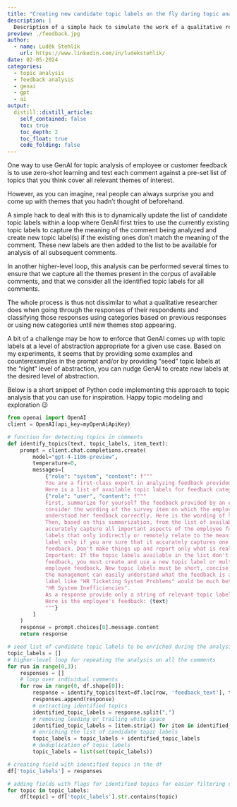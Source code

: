 ```yaml
---
title: "Creating new candidate topic labels on the fly during topic analysis with GenAI"
description: |
  Description of a simple hack to simulate the work of a qualitative researcher classifying comments from respondents using GenAI.     
preview: ./feedback.jpg
author:
  - name: Luděk Stehlík
    url: https://www.linkedin.com/in/ludekstehlik/
date: 02-05-2024
categories:
  - topic analysis
  - feedback analysis
  - genai
  - gpt
  - ai
output:
  distill::distill_article:
    self_contained: false
    toc: true
    toc_depth: 2
    toc_float: true
    code_folding: false
---
```


One way to use GenAI for topic analysis of employee or customer feedback is to use zero-shot learning and test each comment against a pre-set list of topics that you think cover all relevant themes of interest. 

However, as you can imagine, real people can always surprise you and come up with themes that you hadn't thought of beforehand.

A simple hack to deal with this is to dynamically update the list of candidate topic labels within a loop where GenAI first tries to use the currently existing topic labels to capture the meaning of the comment being analyzed and create new topic label(s) if the existing ones don't match the meaning of the comment. These new labels are then added to the list to be available for analysis of all subsequent comments. 

In another higher-level loop, this analysis can be performed several times to ensure that we capture all the themes present in the corpus of available comments, and that we consider all the identified topic labels for all comments.

The whole process is thus not dissimilar to what a qualitative researcher does when going through the responses of their respondents and classifying those responses using categories based on previous responses or using new categories until new themes stop appearing.

A bit of a challenge may be how to enforce that GenAI comes up with topic labels at a level of abstraction appropriate for a given use case. Based on my experiments, it seems that by providing some examples and counterexamples in the prompt and/or by providing "seed" topic labels at the "right" level of abstraction, you can nudge GenAI to create new labels at the desired level of abstraction.

Below is a short snippet of Python code implementing this approach to topic analysis that you can use for inspiration. Happy topic modeling and exploration 😉 

```python

from openai import OpenAI
client = OpenAI(api_key=myOpenAiApiKey)

# function for detecting topics in comments
def identify_topics(text, topic_labels, item_text):
    prompt = client.chat.completions.create(
        model="gpt-4-1106-preview",
        temperature=0,
        messages=[
            {"role": "system", "content": f"""
            You are a first-class expert in analyzing feedback provided by employees in employee surveys.
            Here is a list of available topic labels for feedback categorization: {','.join(topic_labels)}"""},
            {"role": "user", "content": f"""              
            First, summarize for yourself the feedback provided by an employee. When doing so, be sure to
            consider the wording of the survey item on which the employee has commented to make sure you have
            understood her feedback correctly. Here is the wording of the survey item: {item_text} 
            Then, based on this summarization, from the list of available topic labels, select those that
            accurately capture all important aspects of the employee feedback. You are forbidden to use topic 
            labels that only indirectly or remotely relate to the meaning of employee feedback. Use the topic 
            label only if you are sure that it accurately captures one of the important aspects of employee
            feedback. Don't make things up and report only what is really in the employee feedback.    
            Important: If the topic labels available in the list don't capture some important aspects of employee
            feedback, you must create and use a new topic label or multiple labels to capture these aspects of
            employee feedback. New topic labels must be short, concise, not too general, and specific enough that
            the management can easily understand what the feedback is about. For example, a more specific topic
            label like "HR Ticketing System Problems" would be much better than a more general topic label like 
            "HR System Inefficiencies". 
            As a response provide only a string of relevant topic labels separated by commas, nothing more. 
            Here is the employee's feedback: {text}
            """}
        ]
    )
    response = prompt.choices[0].message.content
    return response

# seed list of candidate topic labels to be enriched during the analysis
topic_labels = []
# higher-level loop for repeating the analysis on all the comments
for run in range(0,3):
    responses = []
    # loop over individual comments
    for row in range(0, df.shape[0]):
        response = identify_topics(text=df.loc[row, 'feedback_text'], topic_labels=topic_labels, item_text=df.loc[row, 'question_text'])
        responses.append(response)
        # extracting identified topics
        identified_topic_labels = response.split(",")
        # removing leading or trailing white space
        identified_topic_labels = [item.strip() for item in identified_topic_labels]
        # enriching the list of candidate topic labels
        topic_labels = topic_labels + identified_topic_labels
        # deduplication of topic labels
        topic_labels = list(set(topic_labels))

# creating field with identified topics in the df
df['topic_labels'] = responses

# adding fields with flags for identified topics for easier filtering of relevant comments
for topic in topic_labels:
    df[topic] = df['topic_labels'].str.contains(topic)

```

